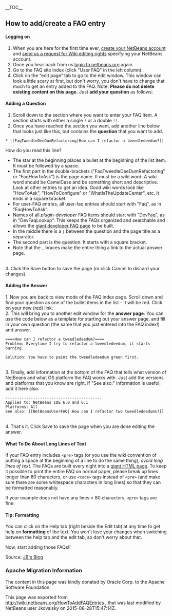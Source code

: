 <!--

    Licensed to the Apache Software Foundation (ASF) under one
    or more contributor license agreements.  See the NOTICE file
    distributed with this work for additional information
    regarding copyright ownership.  The ASF licenses this file
    to you under the Apache License, Version 2.0 (the
    "License"); you may not use this file except in compliance
    with the License.  You may obtain a copy of the License at

      http://www.apache.org/licenses/LICENSE-2.0

    Unless required by applicable law or agreed to in writing,
    software distributed under the License is distributed on an
    "AS IS" BASIS, WITHOUT WARRANTIES OR CONDITIONS OF ANY
    KIND, either express or implied.  See the License for the
    specific language governing permissions and limitations
    under the License.

-->
__TOC__

==How to add/create a FAQ entry==

====Logging on====
# When you are here for the first time ever, [https://netbeans.org/people/new create your NetBeans account] and [mailto:NETBEANS-WEBTEAM_WW@oracle.com?Subject=Wiki%20editing%20rights send us a request for Wiki editing rights] specifying your NetBeans account.
# Once you hear back from us [http://netbeans.org/people/signup login to netbeans.org] again.
# Go to the FAQ site index (click "User FAQ" in the left column).
# Click on the “edit page” tab to go to the edit window. This window can look a little scary at first, but don't worry, you don't have to change that much to get an entry added to the FAQ. Note: '''Please do not delete existing content on this page.''' Just '''add your question''' as follows:

====Adding a Question====

# Scroll down to the section where you want to enter your FAQ item. A section starts with either a single <tt>!</tt> or a double <tt>!!</tt>.
# Once you have reached the section you want, add another line below that looks just like this, but contains the '''question''' that you want to add.
<pre>
* [[FaqTweedleDeeDumRefactoring|How can I refactor a tweedledeedum?]]
</pre>
How do you read this line?
* The star at the beginning places a bullet at the beginning of the list item.  It must be followed by a space.
* The first part in the double-brackets ("FaqTweedleDeeDumRefactoring" or "FaqHowToAsk") is the page name. It must be a wiki word: A wiki word should be CamelCase and be something short and descriptive. Look at other entries to get an idea. Good wiki words look like "HowToAsk", "HowToConfigure" or "WhatIsTheUpdateCenter", etc. It ends in a square bracket.  
* For user-FAQ entries, all user-faq entries should start with "Faq", as in "FaqHowToAsk".  
* Names of all ''plugin-developer'' FAQ items should start with "DevFaq", as in "DevFaqLookup".  This keeps the FAQs organized and searchable and allows the [http://deadlock.netbeans.org/hudson/job/faqsuck/lastSuccessfulBuild/artifact/other/faqsuck/build/faq.html giant developer FAQ page] to be built.
* In the middle there is a <tt>|</tt> between the question and the page title as a separator.
* The second part is the question. It starts with a square bracket.
* Note that the <tt>[[  |  ]]</tt> braces make the entire thing a link to the actual answer page.
<br>3. Click the Save button to save the page (or click Cancel to discard your changes).

====Adding the Answer====

1. Now you are back to view mode of the FAQ index page. Scroll down and find your question as one of the bullet items in the list - It will be red. Click on your new (red) link.
<br>2. This will bring you to another edit window for the '''answer page'''. You can use the code below as a template for starting out your answer page, and fill in your own question (the same that you just entered into the FAQ index!) and answer.
<pre>
====How can I refactor a tweedledeedum?====
Problem: Everytime I try to refactor a tweedledeedum, it starts burning.

Solution: You have to paint the tweedledeedum green first. 
</pre>
<br>3. Finally, add information at the bottom of the FAQ that tells what version of NetBeans and what OS platform the FAQ works with. Just add the versions and platforms that you know are right. If "See also:" information is useful, add it here also.
<pre>
------------------------------------------
Applies to: NetBeans IDE 6.0 and 6.1
Platforms: All
See also: [[NetBeansUserFAQ| How can I refactor two tweedledeedums?]]
</pre>
<br>4. That's it. Click Save to save the page when you are done editing the answer.

====What To Do About Long Lines of Text====
If your FAQ entry includes <code>&lt;pre&gt;</code> tags (or you use the wiki convention of putting a space at the beginning of a line to do the same thing), ''avoid long lines of text''.  The FAQs are built every night into a [http://deadlock.netbeans.org/hudson/job/faqsuck/lastSuccessfulBuild/artifact/other/faqsuck/build/faq.html giant HTML page].  To keep it possible to print the entire FAQ on normal paper, please break up lines longer than 80 characters, or use <code>&lt;code&gt;</code> tags instead of <code>&lt;pre&gt;</code> (and make sure there are some whitespace characters in long lines) so that they can be formatted reasonably.  

If your example does not have any lines > 80 characters, <code>&lt;pre&gt;</code> tags are fine.

====Tip: Formatting====

You can click on the Help tab (right beside the Edit tab) at any time to get help on '''formatting''' of the text. You won't lose your changes when switching between the help tab and the edit tab, so don't worry about that.

Now, start adding those FAQs!!

Source: [http://blogs.sun.com/LongLiveThePepper/entry/adding_items_to_the_vwp JB's Blog]

===Apache Migration Information===

The content in this page was kindly donated by Oracle Corp. to the
Apache Software Foundation.

This page was exported from http://wiki.netbeans.org/HowToAddFAQEntries , 
that was last modified by NetBeans user Jkovalsky 
on 2015-08-28T15:47:14Z.

